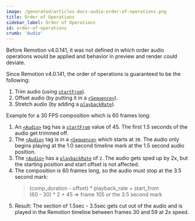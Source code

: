 ```yaml
---
image: /generated/articles-docs-audio-order-of-operations.png
title: Order of Operations
sidebar_label: Order of Operations
id: order-of-operations
crumb: 'Audio'
---
```



Before Remotion v4.0.141, it was not defined in which order audio operations would be applied and behavior in preview and render could deviate.

Since Remotion v4.0.141, the order of operations is guaranteed to be the following:

1. Trim audio (using [`startFrom`](/docs/audio#startfrom--endat)).
2. Offset audio (by putting it in a [`<Sequence>`](/docs/sequence)).
3. Stretch audio (by adding a [`playbackRate`](/docs/audio#playbackrate)).

Example for a 30 FPS composition which is 60 frames long:

1. An [`<Audio>`](/docs/audio) tag has a [`startFrom`](/docs/audio#startfrom--endat) value of 45. The first 1.5 seconds of the audio get trimmed off.
2. The [`<Audio>`](/docs/audio) tag is in a [`<Sequence>`](/docs/sequence) which starts at `30`. The audio only begins playing at the 1.0 second timeline mark at the 1.5 second audio position.
3. The [`<Audio>`](/docs/audio) has a [`playbackRate`](/docs/audio#playbackrate) of `2`. The audio gets sped up by 2x, but the starting position and start offset is not affected.
4. The composition is 60 frames long, so the audio must stop at the 3.5 second mark:
   > (comp_duration - offset) \* playback_rate + start_from  
   > (60 - 30) \* 2 + 45 => frame 105 or the 3.5 second mark
5. Result: The section of 1.5sec - 3.5sec gets cut out of the audio and is played in the Remotion timeline between frames 30 and 59 at 2x speed.
